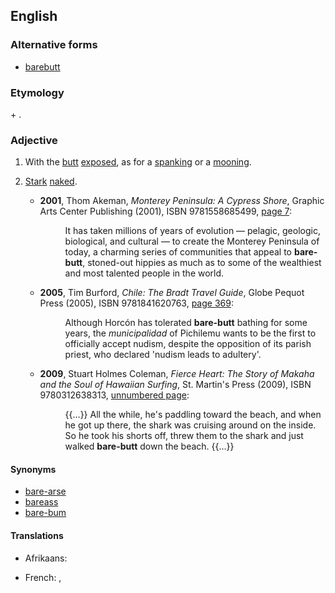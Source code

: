 ==English==

===Alternative forms===
* [[barebutt]]

===Etymology===
{{term|bare||naked}} + {{term|butt||bottom}}.

===Adjective===
{{en-adj|-}}

# {{label|en|literally}} With the [[butt]] [[exposed]], as for a [[spanking]] or a [[mooning]].
# {{label|en|by extension}} [[stark|Stark]] [[naked]].
#* '''2001''', Thom Akeman, ''Monterey Peninsula: A Cypress Shore'', Graphic Arts Center Publishing (2001), ISBN 9781558685499, [http://books.google.com/books?id=JX69u0Yrt2QC&pg=PA7 page 7]:
#*: It has taken millions of years of evolution — pelagic, geologic, biological, and cultural — to create the Monterey Peninsula of today, a charming series of communities that appeal to '''bare-butt''', stoned-out hippies as much as to some of the wealthiest and most talented people in the world.
#* '''2005''', Tim Burford, ''Chile: The Bradt Travel Guide'', Globe Pequot Press (2005), ISBN 9781841620763, [http://books.google.com/books?id=g6k3ftoWSSAC&pg=PA369 page 369]:
#*: Although Horcón has tolerated '''bare-butt''' bathing for some years, the ''municipalidad'' of Pichilemu wants to be the first to officially accept nudism, despite the opposition of its parish priest, who declared 'nudism leads to adultery'.
#* '''2009''', Stuart Holmes Coleman, ''Fierce Heart: The Story of Makaha and the Soul of Hawaiian Surfing'', St. Martin's Press (2009), ISBN 9780312638313, [http://books.google.com/books?id=erkTSFYCnakC&pg=PT127 unnumbered page]:
#*: {{…}} All the while, he's paddling toward the beach, and when he got up there, the shark was cruising around on the inside. So he took his shorts off, threw them to the shark and just walked '''bare-butt''' down the beach. {{…}}

====Synonyms====
* [[bare-arse]]
* [[bareass]]
* [[bare-bum]]

====Translations====
{{trans-top|with the butt exposed}}
* Afrikaans: {{t|af|kaalgat}}
{{trans-mid}}
* French: {{t|fr|cul-nu}}, {{t|fr|nu-le-cul}}
{{trans-bottom}}